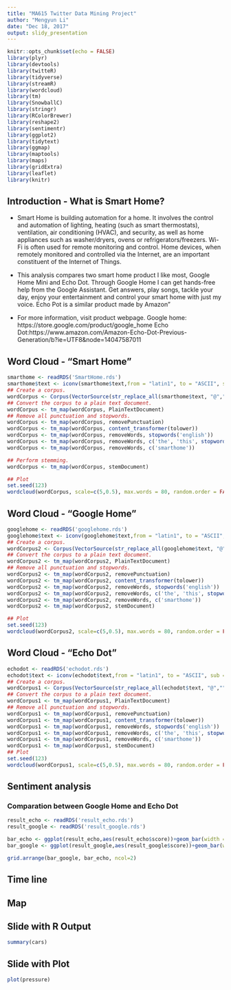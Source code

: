 ```yaml
---
title: "MA615 Twitter Data Mining Project"
author: "Mengyun Li"
date: "Dec 18, 2017"
output: slidy_presentation
---
```


```r
knitr::opts_chunk$set(echo = FALSE)
library(plyr)
library(devtools)
library(twitteR)
library(tidyverse)
library(streamR)
library(wordcloud)
library(tm)
library(SnowballC)
library(stringr)
library(RColorBrewer)
library(reshape2)
library(sentimentr)
library(ggplot2)
library(tidytext)
library(ggmap)
library(maptools)
library(maps)
library(gridExtra)
library(leaflet)
library(knitr)
```

## Introduction - What is Smart Home?

- Smart Home is building automation for a home. It involves the control and automation of lighting, heating (such as smart thermostats), ventilation, air conditioning (HVAC), and security, as well as home appliances such as washer/dryers, ovens or refrigerators/freezers. Wi-Fi is often used for remote monitoring and control. Home devices, when remotely monitored and controlled via the Internet, are an important constituent of the Internet of Things.

- This analysis compares two smart home product I like most, Google Home Mini and Echo Dot. Through Google Home I can get hands-free help from the Google Assistant. Get answers, play songs, tackle your day, enjoy your entertainment and control your smart home with just my voice. Echo Pot is a similar product made by Amazon"

- For more information, visit product webpage.\newline 
Google home: https://store.google.com/product/google_home \newline
Echo Dot:https://www.amazon.com/Amazon-Echo-Dot-Previous-Generation/b?ie=UTF8&node=14047587011 

## Word Cloud - "Smart Home"
```r
smarthome <- readRDS('SmartHome.rds')
smarthome$text <- iconv(smarthome$text,from = "latin1", to = "ASCII", sub = "")
## Create a corpus.
wordCorpus <- Corpus(VectorSource(str_replace_all(smarthome$text, "@","")))
## Convert the corpus to a plain text document.
wordCorpus <- tm_map(wordCorpus, PlainTextDocument)
## Remove all punctuation and stopwords.
wordCorpus <- tm_map(wordCorpus, removePunctuation)
wordCorpus <- tm_map(wordCorpus, content_transformer(tolower))
wordCorpus <- tm_map(wordCorpus, removeWords, stopwords('english'))
wordCorpus <- tm_map(wordCorpus, removeWords, c('the', 'this', stopwords('english')))
wordCorpus <- tm_map(wordCorpus, removeWords, c('smarthome'))

## Perform stemming.
wordCorpus <- tm_map(wordCorpus, stemDocument)

## Plot
set.seed(123)
wordcloud(wordCorpus, scale=c(5,0.5), max.words = 80, random.order = FALSE, rot.per=0.35, use.r.layout=FALSE, colors = brewer.pal(4, "Dark2"))
```

## Word Cloud - "Google Home"
```r
googlehome <- readRDS('googlehome.rds')
googlehome$text <- iconv(googlehome$text,from = "latin1", to = "ASCII", sub = "")
## Create a corpus.
wordCorpus2 <- Corpus(VectorSource(str_replace_all(googlehome$text, "@","")))
## Convert the corpus to a plain text document.
wordCorpus2 <- tm_map(wordCorpus2, PlainTextDocument)
## Remove all punctuation and stopwords.
wordCorpus2 <- tm_map(wordCorpus2, removePunctuation)
wordCorpus2 <- tm_map(wordCorpus2, content_transformer(tolower))
wordCorpus2 <- tm_map(wordCorpus2, removeWords, stopwords('english'))
wordCorpus2 <- tm_map(wordCorpus2, removeWords, c('the', 'this', stopwords('english')))
wordCorpus2 <- tm_map(wordCorpus2, removeWords, c('smarthome'))
wordCorpus2 <- tm_map(wordCorpus2, stemDocument)

## Plot
set.seed(123)
wordcloud(wordCorpus2, scale=c(5,0.5), max.words = 80, random.order = FALSE, rot.per=0.35, use.r.layout=FALSE, colors = brewer.pal(4, "Dark2"))
```

## Word Cloud - "Echo Dot"
```r
echodot <- readRDS('echodot.rds')
echodot$text <- iconv(echodot$text,from = "latin1", to = "ASCII", sub = "")
## Create a corpus.
wordCorpus1 <- Corpus(VectorSource(str_replace_all(echodot$text, "@","")))
## Convert the corpus to a plain text document.
wordCorpus1 <- tm_map(wordCorpus1, PlainTextDocument)
## Remove all punctuation and stopwords.
wordCorpus1 <- tm_map(wordCorpus1, removePunctuation)
wordCorpus1 <- tm_map(wordCorpus1, content_transformer(tolower))
wordCorpus1 <- tm_map(wordCorpus1, removeWords, stopwords('english'))
wordCorpus1 <- tm_map(wordCorpus1, removeWords, c('the', 'this', stopwords('english')))
wordCorpus1 <- tm_map(wordCorpus1, removeWords, c('smarthome'))
wordCorpus1 <- tm_map(wordCorpus1, stemDocument)
## Plot
set.seed(123)
wordcloud(wordCorpus1, scale=c(5,0.5), max.words = 80, random.order = FALSE, rot.per=0.35, use.r.layout=FALSE, colors = brewer.pal(4, "Dark2"))
```

## Sentiment analysis 
### Comparation between Google Home and Echo Dot
```r
result_echo <- readRDS('result_echo.rds')
result_google <- readRDS('result_google.rds')

bar_echo <- ggplot(result_echo,aes(result_echo$score))+geom_bar(width = 0.3, fill='orange') +labs(x="Sentiment score for Echo Dot")
bar_google <- ggplot(result_google,aes(result_google$score))+geom_bar(width = 0.3, fill='orange') +labs(x="Sentiment score for Google Home")

grid.arrange(bar_google, bar_echo, ncol=2)
```

## Time line

## Map

## Slide with R Output

```r
summary(cars)
```

## Slide with Plot

```r
plot(pressure)
```

